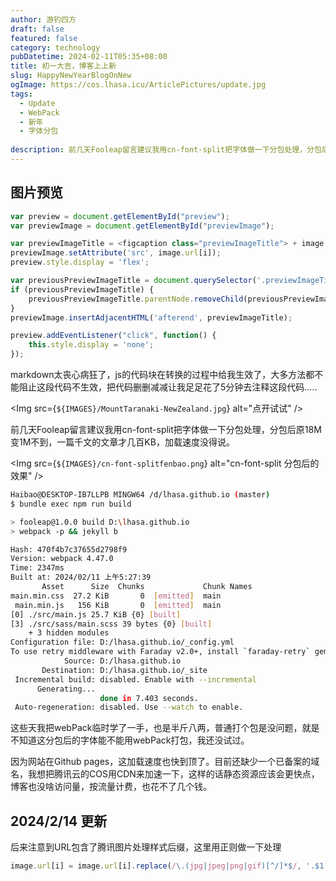 ```yaml
---
author: 游钓四方
draft: false
featured: false
category: technology
pubDatetime: 2024-02-11T05:35+08:00
title: 初一大吉，博客上上新
slug: HappyNewYearBlogOnNew
ogImage: https://cos.lhasa.icu/ArticlePictures/update.jpg
tags:
  - Update
  - WebPack
  - 新年
  - 字体分包
  
description: 前几天Fooleap留言建议我用cn-font-split把字体做一下分包处理，分包后原18M变1M不到...
---
```



## 图片预览

```javascript
var preview = document.getElementById("preview");
var previewImage = document.getElementById("previewImage");

var previewImageTitle = <figcaption class="previewImageTitle"> + image.title[i] + </figcaption>;
previewImage.setAttribute('src', image.url[i]);
preview.style.display = 'flex';

var previousPreviewImageTitle = document.querySelector('.previewImageTitle');
if (previousPreviewImageTitle) {
    previousPreviewImageTitle.parentNode.removeChild(previousPreviewImageTitle);
}
previewImage.insertAdjacentHTML('afterend', previewImageTitle);

preview.addEventListener("click", function() {
    this.style.display = 'none';
});
```

markdown太丧心病狂了，js的代码块在转换的过程中给我生效了，大多方法都不能阻止这段代码不生效，把代码删删减减让我足足花了5分钟去注释这段代码.....

<Img src={`${IMAGES}/MountTaranaki-NewZealand.jpg`} alt="点开试试" />

前几天Fooleap留言建议我用cn-font-split把字体做一下分包处理，分包后原18M变1M不到，一篇千文的文章才几百KB，加载速度没得说。

<Img src={`${IMAGES}/cn-font-splitfenbao.png`} alt="cn-font-split 分包后的效果" />

```bash
Haibao@DESKTOP-IB7LLPB MINGW64 /d/lhasa.github.io (master)
$ bundle exec npm run build

> fooleap@1.0.0 build D:\lhasa.github.io
> webpack -p && jekyll b

Hash: 470f4b7c37655d2798f9
Version: webpack 4.47.0
Time: 2347ms
Built at: 2024/02/11 上午5:27:39
       Asset      Size  Chunks             Chunk Names
main.min.css  27.2 KiB       0  [emitted]  main
 main.min.js   156 KiB       0  [emitted]  main
[0] ./src/main.js 25.7 KiB {0} [built]
[3] ./src/sass/main.scss 39 bytes {0} [built]
    + 3 hidden modules
Configuration file: D:/lhasa.github.io/_config.yml
To use retry middleware with Faraday v2.0+, install `faraday-retry` gem
            Source: D:/lhasa.github.io
       Destination: D:/lhasa.github.io/_site
 Incremental build: disabled. Enable with --incremental
      Generating...
                    done in 7.403 seconds.
 Auto-regeneration: disabled. Use --watch to enable.
```

这些天我把webPack临时学了一手，也是半斤八两，普通打个包是没问题，就是不知道这分包后的字体能不能用webPack打包，我还没试过。

因为网站在Github pages，这加载速度也快到顶了。目前还缺少一个已备案的域名，我想把腾讯云的COS用CDN来加速一下，这样的话静态资源应该会更快点，博客也没啥访问量，按流量计费，也花不了几个钱。


## 2024/2/14 更新
后来注意到URL包含了腾讯图片处理样式后缀，这里用正则做一下处理

```javascript
image.url[i] = image.url[i].replace(/\.(jpg|jpeg|png|gif)[^/]*$/, '.$1');
```